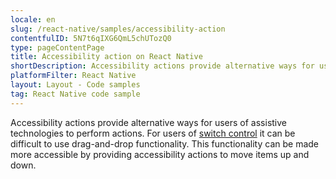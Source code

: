 ```yaml
---
locale: en
slug: /react-native/samples/accessibility-action
contentfulID: 5N7t6qIXG6QmL5chUTozQ0
type: pageContentPage
title: Accessibility action on React Native
shortDescription: Accessibility actions provide alternative ways for users of assistive technologies to perform actions.
platformFilter: React Native
layout: Layout - Code samples
tag: React Native code sample
---
```


Accessibility actions provide alternative ways for users of assistive technologies to perform actions. For users of [switch control](https://beta.appt.org/en/docs/ios/features/switch-control) it can be difficult to use drag-and-drop functionality. This functionality can be made more accessible by providing accessibility actions to move items up and down.

<CodeSample id="accessibility-action" locale="en" platform="react native"/>